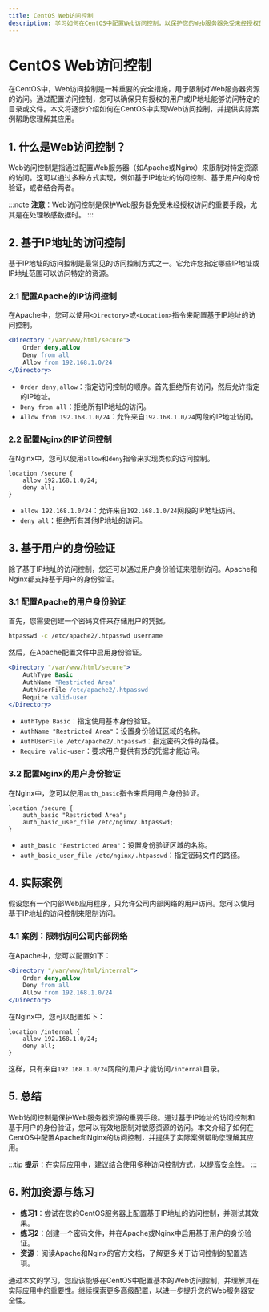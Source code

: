 ```yaml
---
title: CentOS Web访问控制
description: 学习如何在CentOS中配置Web访问控制，以保护您的Web服务器免受未经授权的访问。本文适合初学者，涵盖基本概念、配置步骤和实际案例。
---
```


# CentOS Web访问控制

在CentOS中，Web访问控制是一种重要的安全措施，用于限制对Web服务器资源的访问。通过配置访问控制，您可以确保只有授权的用户或IP地址能够访问特定的目录或文件。本文将逐步介绍如何在CentOS中实现Web访问控制，并提供实际案例帮助您理解其应用。

## 1. 什么是Web访问控制？

Web访问控制是指通过配置Web服务器（如Apache或Nginx）来限制对特定资源的访问。这可以通过多种方式实现，例如基于IP地址的访问控制、基于用户的身份验证，或者结合两者。

:::note
**注意**：Web访问控制是保护Web服务器免受未经授权访问的重要手段，尤其是在处理敏感数据时。
:::

## 2. 基于IP地址的访问控制

基于IP地址的访问控制是最常见的访问控制方式之一。它允许您指定哪些IP地址或IP地址范围可以访问特定的资源。

### 2.1 配置Apache的IP访问控制

在Apache中，您可以使用`<Directory>`或`<Location>`指令来配置基于IP地址的访问控制。

```apache
<Directory "/var/www/html/secure">
    Order deny,allow
    Deny from all
    Allow from 192.168.1.0/24
</Directory>
```

- `Order deny,allow`：指定访问控制的顺序。首先拒绝所有访问，然后允许指定的IP地址。
- `Deny from all`：拒绝所有IP地址的访问。
- `Allow from 192.168.1.0/24`：允许来自`192.168.1.0/24`网段的IP地址访问。

### 2.2 配置Nginx的IP访问控制

在Nginx中，您可以使用`allow`和`deny`指令来实现类似的访问控制。

```nginx
location /secure {
    allow 192.168.1.0/24;
    deny all;
}
```

- `allow 192.168.1.0/24`：允许来自`192.168.1.0/24`网段的IP地址访问。
- `deny all`：拒绝所有其他IP地址的访问。

## 3. 基于用户的身份验证

除了基于IP地址的访问控制，您还可以通过用户身份验证来限制访问。Apache和Nginx都支持基于用户的身份验证。

### 3.1 配置Apache的用户身份验证

首先，您需要创建一个密码文件来存储用户的凭据。

```bash
htpasswd -c /etc/apache2/.htpasswd username
```

然后，在Apache配置文件中启用身份验证。

```apache
<Directory "/var/www/html/secure">
    AuthType Basic
    AuthName "Restricted Area"
    AuthUserFile /etc/apache2/.htpasswd
    Require valid-user
</Directory>
```

- `AuthType Basic`：指定使用基本身份验证。
- `AuthName "Restricted Area"`：设置身份验证区域的名称。
- `AuthUserFile /etc/apache2/.htpasswd`：指定密码文件的路径。
- `Require valid-user`：要求用户提供有效的凭据才能访问。

### 3.2 配置Nginx的用户身份验证

在Nginx中，您可以使用`auth_basic`指令来启用用户身份验证。

```nginx
location /secure {
    auth_basic "Restricted Area";
    auth_basic_user_file /etc/nginx/.htpasswd;
}
```

- `auth_basic "Restricted Area"`：设置身份验证区域的名称。
- `auth_basic_user_file /etc/nginx/.htpasswd`：指定密码文件的路径。

## 4. 实际案例

假设您有一个内部Web应用程序，只允许公司内部网络的用户访问。您可以使用基于IP地址的访问控制来限制访问。

### 4.1 案例：限制访问公司内部网络

在Apache中，您可以配置如下：

```apache
<Directory "/var/www/html/internal">
    Order deny,allow
    Deny from all
    Allow from 192.168.1.0/24
</Directory>
```

在Nginx中，您可以配置如下：

```nginx
location /internal {
    allow 192.168.1.0/24;
    deny all;
}
```

这样，只有来自`192.168.1.0/24`网段的用户才能访问`/internal`目录。

## 5. 总结

Web访问控制是保护Web服务器资源的重要手段。通过基于IP地址的访问控制和基于用户的身份验证，您可以有效地限制对敏感资源的访问。本文介绍了如何在CentOS中配置Apache和Nginx的访问控制，并提供了实际案例帮助您理解其应用。

:::tip
**提示**：在实际应用中，建议结合使用多种访问控制方式，以提高安全性。
:::

## 6. 附加资源与练习

- **练习1**：尝试在您的CentOS服务器上配置基于IP地址的访问控制，并测试其效果。
- **练习2**：创建一个密码文件，并在Apache或Nginx中启用基于用户的身份验证。
- **资源**：阅读Apache和Nginx的官方文档，了解更多关于访问控制的配置选项。

通过本文的学习，您应该能够在CentOS中配置基本的Web访问控制，并理解其在实际应用中的重要性。继续探索更多高级配置，以进一步提升您的Web服务器安全性。